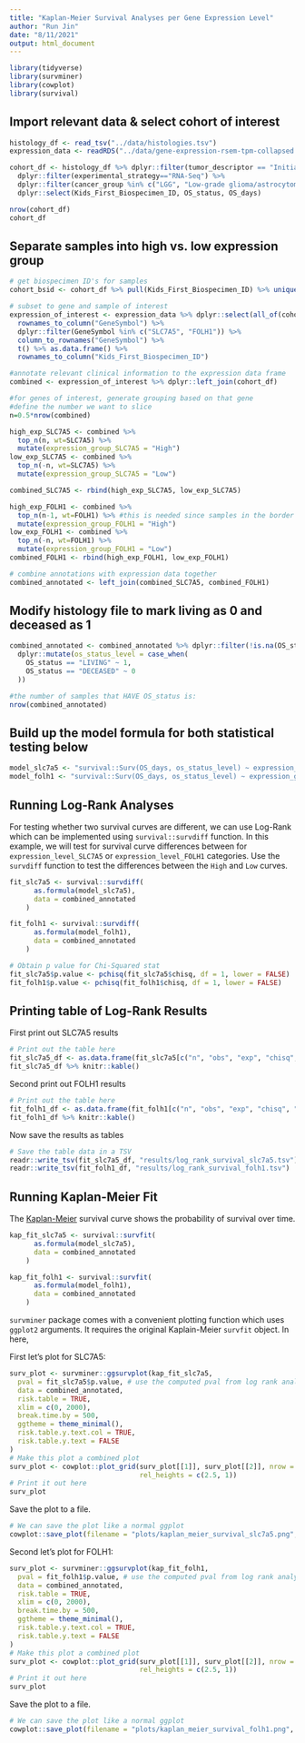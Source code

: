 ```yaml
---
title: "Kaplan-Meier Survival Analyses per Gene Expression Level"
author: "Run Jin"
date: "8/11/2021"
output: html_document
---
```


```r
library(tidyverse)
library(survminer)
library(cowplot)
library(survival)
```

## Import relevant data & select cohort of interest
```r
histology_df <- read_tsv("../data/histologies.tsv")
expression_data <- readRDS("../data/gene-expression-rsem-tpm-collapsed.rds")

cohort_df <- histology_df %>% dplyr::filter(tumor_descriptor == "Initial CNS Tumor") %>%
  dplyr::filter(experimental_strategy=="RNA-Seq") %>% 
  dplyr::filter(cancer_group %in% c("LGG", "Low-grade glioma/astrocytoma")) %>%
  dplyr::select(Kids_First_Biospecimen_ID, OS_status, OS_days)

nrow(cohort_df)
cohort_df
```

## Separate samples into high vs. low expression group
```r
# get biospecimen ID's for samples 
cohort_bsid <- cohort_df %>% pull(Kids_First_Biospecimen_ID) %>% unique()

# subset to gene and sample of interest          
expression_of_interest <- expression_data %>% dplyr::select(all_of(cohort_bsid)) %>% 
  rownames_to_column("GeneSymbol") %>% 
  dplyr::filter(GeneSymbol %in% c("SLC7A5", "FOLH1")) %>% 
  column_to_rownames("GeneSymbol") %>%
  t() %>% as.data.frame() %>%
  rownames_to_column("Kids_First_Biospecimen_ID")

#annotate relevant clinical information to the expression data frame
combined <- expression_of_interest %>% dplyr::left_join(cohort_df) 

#for genes of interest, generate grouping based on that gene
#define the number we want to slice
n=0.5*nrow(combined)

high_exp_SLC7A5 <- combined %>% 
  top_n(n, wt=SLC7A5) %>% 
  mutate(expression_group_SLC7A5 = "High")
low_exp_SLC7A5 <- combined %>% 
  top_n(-n, wt=SLC7A5) %>% 
  mutate(expression_group_SLC7A5 = "Low")

combined_SLC7A5 <- rbind(high_exp_SLC7A5, low_exp_SLC7A5)

high_exp_FOLH1 <- combined %>% 
  top_n(n-1, wt=FOLH1) %>% #this is needed since samples in the border would be counted twice otherwise
  mutate(expression_group_FOLH1 = "High")
low_exp_FOLH1 <- combined %>% 
  top_n(-n, wt=FOLH1) %>% 
  mutate(expression_group_FOLH1 = "Low")
combined_FOLH1 <- rbind(high_exp_FOLH1, low_exp_FOLH1)

# combine annotations with expression data together
combined_annotated <- left_join(combined_SLC7A5, combined_FOLH1)
```

## Modify histology file to mark living as 0 and deceased as 1
```r
combined_annotated <- combined_annotated %>% dplyr::filter(!is.na(OS_status)) %>%
  dplyr::mutate(os_status_level = case_when(
    OS_status == "LIVING" ~ 1,
    OS_status == "DECEASED" ~ 0
  )) 

#the number of samples that HAVE OS_status is:
nrow(combined_annotated)
```

## Build up the model formula for both statistical testing below 
```r
model_slc7a5 <- "survival::Surv(OS_days, os_status_level) ~ expression_group_SLC7A5"
model_folh1 <- "survival::Surv(OS_days, os_status_level) ~ expression_group_FOLH1"

```

## Running Log-Rank Analyses 

For testing whether two survival curves are different, we can use Log-Rank which
can be implemented using `survival::survdiff` function. 
In this example, we will test for survival curve differences between for 
`expression_level_SLC7A5` or `expression_level_FOLH1` categories. 
Use the `survdiff` function to test the differences between the `High` and `Low` 
curves.

```r
fit_slc7a5 <- survival::survdiff(
      as.formula(model_slc7a5),
      data = combined_annotated
    )

fit_folh1 <- survival::survdiff(
      as.formula(model_folh1),
      data = combined_annotated
    )

# Obtain p value for Chi-Squared stat
fit_slc7a5$p.value <- pchisq(fit_slc7a5$chisq, df = 1, lower = FALSE)
fit_folh1$p.value <- pchisq(fit_folh1$chisq, df = 1, lower = FALSE)
```

## Printing table of Log-Rank Results

First print out SLC7A5 results
```r
# Print out the table here
fit_slc7a5_df <- as.data.frame(fit_slc7a5[c("n", "obs", "exp", "chisq", "p.value")])
fit_slc7a5_df %>% knitr::kable()
```

Second print out FOLH1 results
```r
# Print out the table here
fit_folh1_df <- as.data.frame(fit_folh1[c("n", "obs", "exp", "chisq", "p.value")])
fit_folh1_df %>% knitr::kable()
```

Now save the results as tables
```r
# Save the table data in a TSV
readr::write_tsv(fit_slc7a5_df, "results/log_rank_survival_slc7a5.tsv")
readr::write_tsv(fit_folh1_df, "results/log_rank_survival_folh1.tsv")
```

## Running Kaplan-Meier Fit

The [Kaplan-Meier](https://www.ncbi.nlm.nih.gov/pmc/articles/PMC3059453/) 
survival curve shows the probability of survival over time.

```r
kap_fit_slc7a5 <- survival::survfit(
      as.formula(model_slc7a5),
      data = combined_annotated
    )

kap_fit_folh1 <- survival::survfit(
      as.formula(model_folh1),
      data = combined_annotated
    )
```

`survminer` package comes with a convenient plotting function which uses `ggplot2`
arguments. 
It requires the original Kaplain-Meier `survfit` object. In here, 

First let's plot for SLC7A5:
```r
surv_plot <- survminer::ggsurvplot(kap_fit_slc7a5,
  pval = fit_slc7a5$p.value, # use the computed pval from log rank analyses 
  data = combined_annotated,
  risk.table = TRUE,
  xlim = c(0, 2000),
  break.time.by = 500,
  ggtheme = theme_minimal(),
  risk.table.y.text.col = TRUE,
  risk.table.y.text = FALSE
)
# Make this plot a combined plot
surv_plot <- cowplot::plot_grid(surv_plot[[1]], surv_plot[[2]], nrow = 2, 
                                rel_heights = c(2.5, 1))
# Print it out here
surv_plot
```

Save the plot to a file. 

```r
# We can save the plot like a normal ggplot
cowplot::save_plot(filename = "plots/kaplan_meier_survival_slc7a5.png", plot = surv_plot)
```

Second let's plot for FOLH1:
```r
surv_plot <- survminer::ggsurvplot(kap_fit_folh1,
  pval = fit_folh1$p.value, # use the computed pval from log rank analyses 
  data = combined_annotated,
  risk.table = TRUE,
  xlim = c(0, 2000),
  break.time.by = 500,
  ggtheme = theme_minimal(),
  risk.table.y.text.col = TRUE,
  risk.table.y.text = FALSE
)
# Make this plot a combined plot
surv_plot <- cowplot::plot_grid(surv_plot[[1]], surv_plot[[2]], nrow = 2, 
                                rel_heights = c(2.5, 1))
# Print it out here
surv_plot
```

Save the plot to a file. 

```r
# We can save the plot like a normal ggplot
cowplot::save_plot(filename = "plots/kaplan_meier_survival_folh1.png", plot = surv_plot)
```

